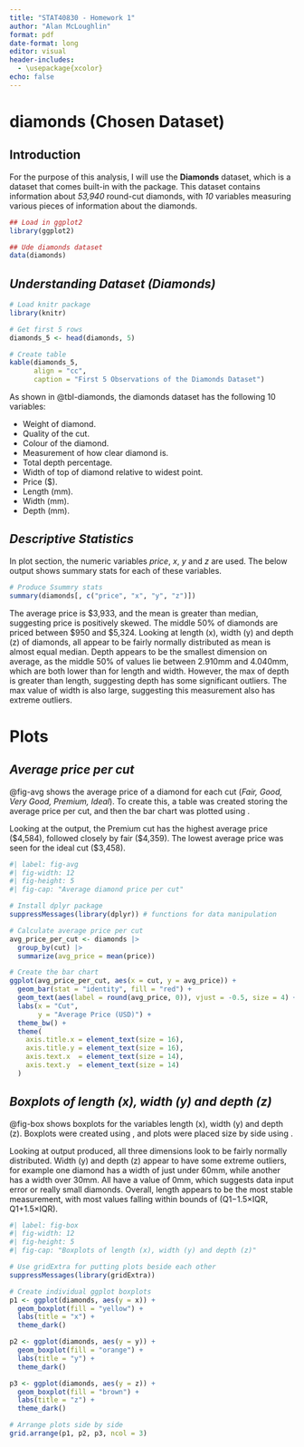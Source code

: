 ```yaml
---
title: "STAT40830 - Homework 1"
author: "Alan McLoughlin"
format: pdf
date-format: long
editor: visual
header-includes:
  - \usepackage{xcolor}
echo: false
---
```


# diamonds (Chosen Dataset)

## Introduction

For the purpose of this analysis, I will use the **Diamonds** dataset, which is a dataset that comes built-in with the \textcolor{green}{ggplot2} package. This dataset contains information about *53,940* round-cut diamonds, with *10* variables measuring various pieces of information about the diamonds.

```r
## Load in ggplot2
library(ggplot2)

## Ude diamonds dataset
data(diamonds)
```

## *Understanding Dataset (Diamonds)*

::: {#tbl-diamonds .table-captioned}
```r
# Load knitr package
library(knitr)

# Get first 5 rows
diamonds_5 <- head(diamonds, 5)

# Create table
kable(diamonds_5,
      align = "cc",
      caption = "First 5 Observations of the Diamonds Dataset")
```
:::

As shown in @tbl-diamonds, the diamonds dataset has the following 10 variables:

-   \textcolor{red}{\textbf{carat - }}Weight of diamond.
-   \textcolor{red}{\textbf{cut - }}Quality of the cut.
-   \textcolor{red}{\textbf{color - }}Colour of the diamond.
-   \textcolor{red}{\textbf{clarity - }}Measurement of how clear diamond is.
-   \textcolor{red}{\textbf{depth - }}Total depth percentage.
-   \textcolor{red}{\textbf{table - }}Width of top of diamond relative to widest point.
-   \textcolor{red}{\textbf{price - }}Price (\$).
-   \textcolor{red}{\textbf{x - }}Length (mm).
-   \textcolor{red}{\textbf{y - }}Width (mm).
-   \textcolor{red}{\textbf{z - }}Depth (mm).

## *Descriptive Statistics*

In plot section, the numeric variables *price*, *x*, *y* and *z* are used. The below output shows summary stats for each of these variables.

```r
# Produce Ssummry stats
summary(diamonds[, c("price", "x", "y", "z")])
```

The average price is \$3,933, and the mean is greater than median, suggesting price is positively skewed. The middle 50% of diamonds are priced between \$950 and \$5,324. Looking at length (x), width (y) and depth (z) of diamonds, all appear to be fairly normally distributed as mean is almost equal median. Depth appears to be the smallest dimension on average, as the middle 50% of values lie between 2.910mm and 4.040mm, which are both lower than for length and width. However, the max of depth is greater than length, suggesting depth has some significant outliers. The max value of width is also large, suggesting this measurement also has extreme outliers.

# Plots

## *Average price per cut*

@fig-avg shows the average price of a diamond for each cut (*Fair, Good, Very Good, Premium, Ideal*). To create this, a table was created storing the average price per cut, and then the bar chart was plotted using \textcolor{green}{ggplot2}.

Looking at the output, the Premium cut has the highest average price (\$4,584), followed closely by fair (\$4,359). The lowest average price was seen for the ideal cut (\$3,458).

```r
#| label: fig-avg
#| fig-width: 12
#| fig-height: 5
#| fig-cap: "Average diamond price per cut"

# Install dplyr package
suppressMessages(library(dplyr)) # functions for data manipulation

# Calculate average price per cut
avg_price_per_cut <- diamonds |>
  group_by(cut) |>
  summarize(avg_price = mean(price))

# Create the bar chart
ggplot(avg_price_per_cut, aes(x = cut, y = avg_price)) +
  geom_bar(stat = "identity", fill = "red") +
  geom_text(aes(label = round(avg_price, 0)), vjust = -0.5, size = 4) +
  labs(x = "Cut",
       y = "Average Price (USD)") +
  theme_bw() +
  theme(
    axis.title.x = element_text(size = 16), 
    axis.title.y = element_text(size = 16), 
    axis.text.x  = element_text(size = 14),   
    axis.text.y  = element_text(size = 14)    
  )
```

## *Boxplots of length (x), width (y) and depth (z)*

@fig-box shows boxplots for the variables length (x), width (y) and depth (z). Boxplots were created using \textcolor{green}{ggplot2}, and plots were placed size by side using \textcolor{green}{gridExtra}.

Looking at output produced, all three dimensions look to be fairly normally distributed. Width (y) and depth (z) appear to have some extreme outliers, for example one diamond has a width of just under 60mm, while another has a width over 30mm. All have a value of 0mm, which suggests data input error or really small diamonds. Overall, length appears to be the most stable measurement, with most values falling within bounds of (Q1−1.5×IQR, Q1+1.5×IQR).

```r
#| label: fig-box
#| fig-width: 12
#| fig-height: 5
#| fig-cap: "Boxplots of length (x), width (y) and depth (z)"

# Use gridExtra for putting plots beside each other
suppressMessages(library(gridExtra))

# Create individual ggplot boxplots
p1 <- ggplot(diamonds, aes(y = x)) +
  geom_boxplot(fill = "yellow") +
  labs(title = "x") +
  theme_dark()

p2 <- ggplot(diamonds, aes(y = y)) +
  geom_boxplot(fill = "orange") +
  labs(title = "y") +
  theme_dark()

p3 <- ggplot(diamonds, aes(y = z)) +
  geom_boxplot(fill = "brown") +
  labs(title = "z") +
  theme_dark()

# Arrange plots side by side
grid.arrange(p1, p2, p3, ncol = 3)
```
